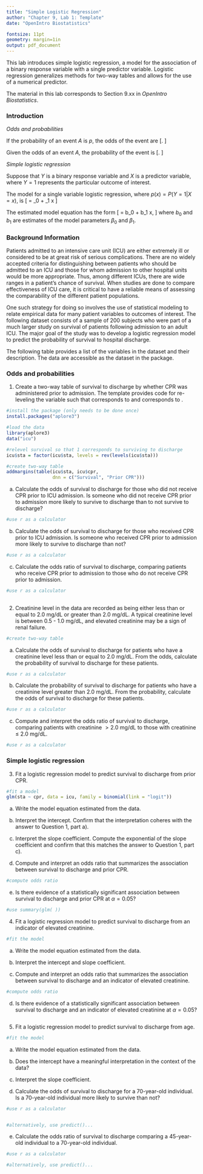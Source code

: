 ```yaml
---
title: "Simple Logistic Regression"
author: "Chapter 9, Lab 1: Template"
date: "OpenIntro Biostatistics"

fontsize: 11pt
geometry: margin=1in
output: pdf_document
---
```


\begin{small}
	
	\textbf{Topics}
	\begin{itemize}
	  \item Odds and probabilities
	  \item Simple logistic regression
	\end{itemize}
	
\end{small}

This lab introduces simple logistic regression, a model for the association of a binary response variable with a single predictor variable. Logistic regression generalizes methods for two-way tables and allows for the use of a numerical predictor.

The material in this lab corresponds to Section 9.xx in *OpenIntro Biostatistics*.

### Introduction

*Odds and probabilities*

If the probability of an event $A$ is $p$, the odds of the event are 
\[\dfrac{p}{1 - p}. \]

Given the odds of an event $A$, the probability of the event is
\[\dfrac{\text{odds}}{1 + \text{odds}}. \]

*Simple logistic regression*

Suppose that $Y$ is a binary response variable and $X$ is a predictor variable, where $Y = 1$ represents the particular outcome of interest.

The model for a single variable logistic regression, where $p(x) = P(Y = 1 | X = x)$, is
\[\text{log} \left[ \dfrac{p(x)}{1 - p(x)} \right] = \beta_0 + \beta_1 x \]

The estimated model equation has the form
\[\text{log} \left[ \dfrac{\hat{p}(x)}{1 - \hat{p}(x)} \right] = b_0 + b_1 x, \]
where $b_0$ and $b_1$ are estimates of the model parameters $\beta_0$ and $\beta_1$.

\newpage

### Background Information

Patients admitted to an intensive care unit (ICU) are either extremely ill or considered to be at great risk of serious complications. There are no widely accepted criteria for distinguishing between patients who should be admitted to an ICU and those for whom admission to other hospital units would be more appropriate. Thus, among different ICUs, there are wide ranges in a patient's chance of survival. When studies are done to compare effectiveness of ICU care, it is critical to have a reliable means of assessing the comparability of the different patient populations.

One such strategy for doing so involves the use of statistical modeling to relate empirical data for many patient variables to outcomes of interest. The following dataset consists of a sample of 200 subjects who were part of a much larger study on survival of patients following admission to an adult ICU.\footnote{From Hosmer D.W., Lemeshow, S., and Sturdivant, R.X. \textit{Applied Logistic Regression}. 3$^{rd}$ ed., 2013.} The major goal of the study was to develop a logistic regression model to predict the probability of survival to hospital discharge.\footnote{Lemeshow S., et al. Predicting the outcome of intensive care unit patients. \textit{Journal of the American Statistical Association} 83.402 (1988): 348-356.}

The following table provides a list of the variables in the dataset and their description. The data are accessible as the \texttt{icu} dataset in the \texttt{aplore3} package.

\begin{center}
\begin{tabular}{r|l}
\textbf{Variable} & \textbf{Description} \\
\hline
\texttt{id} & patient ID number \\
\texttt{sta} & patient status at discharge, either \texttt{Lived} or \texttt{Died} \\
\texttt{age} & age in years (when admitted) \\
\texttt{gender} & gender, either \texttt{Male} or \texttt{Female} \\
\texttt{can} & cancer part of current issue, either \texttt{No} or \texttt{Yes} \\
\texttt{crn} & history of chronic renal failure, either \texttt{No} or \texttt{Yes}\\
\texttt{inf} & infection probable at admission, either \texttt{No} or \texttt{Yes} \\
\texttt{cpr} & CPR prior to admission, either \texttt{No} or \texttt{Yes} \\
\texttt{sys} & systolic blood pressure at admission, in mm Hg \\
\texttt{hra} & heart rate at admission, in beats per minute \\
\texttt{pre} & previous admission to an ICU within 6 months, either \texttt{No} or \texttt{Yes} \\
\texttt{type} & type of admission, either \texttt{Elective} or \texttt{Emergency} \\
\texttt{fra} & long bone, multiple, neck, single area, or hip fracture, either \texttt{No} or \texttt{Yes} \\
\texttt{po2} & $PO_2$ from initial blood gases, either \texttt{60} or \texttt{<=60}, in mm Hg\\
\texttt{ph} & $pH$ from initial blood gases, either \texttt{>= 7.25} or \texttt{< 7.25} \\
\texttt{pco} & $PCO_2$ from initial blood gases, either \texttt{<= 45} or \texttt{>45}, in mm Hg \\
\texttt{bic} & $HCO_3$ (bicarbonate) from initial blood gases, either \texttt{>= 18} or \texttt{<18}, in mm Hg \\
\texttt{crea} & creatinine from initial blood gases, either \texttt{<= 2.0} or \texttt{> 2.0}, in mg/dL \\
\texttt{loc} & level of consciousness at admission, either \texttt{no coma or deep stupor}, \texttt{deep stupor}, or \texttt{coma}
\end{tabular}
\end{center}



\newpage

### Odds and probabilities

1. Create a two-way table of survival to discharge by whether CPR was administered prior to admission. The template provides code for re-leveling the \texttt{sta} variable such that \texttt{0} corresponds to \texttt{Died} and \texttt{1} corresponds to \texttt{Lived}.

```r
#install the package (only needs to be done once)
install.packages("aplore3")
```


```r
#load the data
library(aplore3)
data("icu")

#relevel survival so that 1 corresponds to surviving to discharge
icu$sta = factor(icu$sta, levels = rev(levels(icu$sta)))

#create two-way table
addmargins(table(icu$sta, icu$cpr,
                 dnn = c("Survival", "Prior CPR")))
```


  a) Calculate the odds of survival to discharge for those who did not receive CPR prior to ICU admission. Is someone who did not receive CPR prior to admission more likely to survive to discharge than to not survive to discharge?
    
    
```r
#use r as a calculator
```
    
    
  b) Calculate the odds of survival to discharge for those who received CPR prior to ICU admission. Is someone who received CPR prior to admission more likely to survive to discharge than not?
    
    
```r
#use r as a calculator

```
    
    
  c) Calculate the odds ratio of survival to discharge, comparing patients who receive CPR prior to admission to those who do not receive CPR prior to admission.
    
    
```r
#use r as a calculator
    
```
    
    
    
    
    

2. Creatinine level in the data are recorded as being either less than or equal to 2.0 mg/dL or greater than 2.0 mg/dL. A typical creatinine level is between 0.5 - 1.0 mg/dL, and elevated creatinine may be a sign of renal failure.

```r
#create two-way table

```


  a) Calculate the odds of survival to discharge for patients who have a creatinine level less than or equal to 2.0 mg/dL. From the odds, calculate the probability of survival to discharge for these patients.

  
```r
#use r as a calculator

```

  
  b) Calculate the probability of survival to discharge for patients who have a creatinine level greater than 2.0 mg/dL. From the probability, calculate the odds of survival to discharge for these patients.
  
  
```r
#use r as a calculator

```

  
  c) Compute and interpret the odds ratio of survival to discharge, comparing patients with creatinine $> 2.0$ mg/dL to those with creatinine $\leq$ 2.0 mg/dL.

  
```r
#use r as a calculator

```




\newpage

### Simple logistic regression

3. Fit a logistic regression model to predict survival to discharge from prior CPR.

```r
#fit a model
glm(sta ~ cpr, data = icu, family = binomial(link = "logit"))
```


  a) Write the model equation estimated from the data.
  
  
  
    
  b) Interpret the intercept. Confirm that the interpretation coheres with the answer to Question 1, part a).
  
  
  
    
  c) Interpret the slope coefficient. Compute the exponential of the slope coefficient and confirm that this matches the answer to Question 1, part c).
  
  
  
    
  d) Compute and interpret an odds ratio that summarizes the association between survival to discharge and prior CPR.
  
  
  
```r
#compute odds ratio

```
  
    
  e) Is there evidence of a statistically significant association between survival to discharge and prior CPR at $\alpha = 0.05$?
  
  
  
```r
#use summary(glm( ))

```
  

\newpage
    
4. Fit a logistic regression model to predict survival to discharge from an indicator of elevated creatinine.

```r
#fit the model

```

  a) Write the model equation estimated from the data.
    
  
  
  
  b) Interpret the intercept and slope coefficient.
    
  
  
  
  c) Compute and interpret an odds ratio that summarizes the association between survival to discharge and an indicator of elevated creatinine.
    
  
```r
#compute odds ratio

```
  
  
  
  d) Is there evidence of a statistically significant association between survival to discharge and an indicator of elevated creatinine at $\alpha = 0.05$?
  
  
```r

```
  

5. Fit a logistic regression model to predict survival to discharge from age.

```r
#fit the model

```


  a) Write the model equation estimated from the data.
  
    
    
  b) Does the intercept have a meaningful interpretation in the context of the data?
    
  
  
  
  
  c) Interpret the slope coefficient. 
    
  
  
  
  d) Calculate the odds of survival to discharge for a 70-year-old individual. Is a 70-year-old individual more likely to survive than not?

  
```r
#use r as a calculator


#alternatively, use predict()...

```
  
  
  
  e) Calculate the odds ratio of survival to discharge comparing a 45-year-old individual to a 70-year-old individual.
  
  
```r
#use r as a calculator

#alternatively, use predict()...

```
  
  